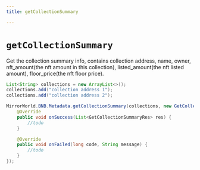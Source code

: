 ```yaml
---
title: getCollectionSummary

---
```


# `getCollectionSummary`
Get the collection summary info, contains collection address, name, owner, nft_amount(the nft amount in this collection), listed_amount(the nft listed amount), floor_price(the nft floor price).

```java
List<String> collections = new ArrayList<>();
collections.add("collection address 1");
collections.add("collection address 2");

MirrorWorld.BNB.Metadata.getCollectionSummary(collections, new GetCollectionSummaryListener() {
    @Override
    public void onSuccess(List<GetCollectionSummaryRes> res) {
        //todo
    }

    @Override
    public void onFailed(long code, String message) {
        //todo
    }
});
```
